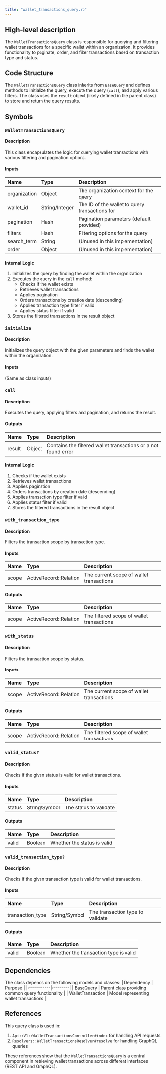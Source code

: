 ```yaml
---
title: "wallet_transactions_query.rb"
---
```


## High-level description
The `WalletTransactionsQuery` class is responsible for querying and filtering wallet transactions for a specific wallet within an organization. It provides functionality to paginate, order, and filter transactions based on transaction type and status.

## Code Structure
The `WalletTransactionsQuery` class inherits from `BaseQuery` and defines methods to initialize the query, execute the query (`call`), and apply various filters. The class uses the `result` object (likely defined in the parent class) to store and return the query results.

## Symbols

### `WalletTransactionsQuery`
#### Description
This class encapsulates the logic for querying wallet transactions with various filtering and pagination options.

#### Inputs
| Name | Type | Description |
|:-----|:-----|:------------|
| organization | Object | The organization context for the query |
| wallet_id | String/Integer | The ID of the wallet to query transactions for |
| pagination | Hash | Pagination parameters (default provided) |
| filters | Hash | Filtering options for the query |
| search_term | String | (Unused in this implementation) |
| order | Object | (Unused in this implementation) |

#### Internal Logic
1. Initializes the query by finding the wallet within the organization
2. Executes the query in the `call` method:
   - Checks if the wallet exists
   - Retrieves wallet transactions
   - Applies pagination
   - Orders transactions by creation date (descending)
   - Applies transaction type filter if valid
   - Applies status filter if valid
3. Stores the filtered transactions in the result object

### `initialize`
#### Description
Initializes the query object with the given parameters and finds the wallet within the organization.

#### Inputs
(Same as class inputs)

### `call`
#### Description
Executes the query, applying filters and pagination, and returns the result.

#### Outputs
| Name | Type | Description |
|:-----|:-----|:------------|
| result | Object | Contains the filtered wallet transactions or a not found error |

#### Internal Logic
1. Checks if the wallet exists
2. Retrieves wallet transactions
3. Applies pagination
4. Orders transactions by creation date (descending)
5. Applies transaction type filter if valid
6. Applies status filter if valid
7. Stores the filtered transactions in the result object

### `with_transaction_type`
#### Description
Filters the transaction scope by transaction type.

#### Inputs
| Name | Type | Description |
|:-----|:-----|:------------|
| scope | ActiveRecord::Relation | The current scope of wallet transactions |

#### Outputs
| Name | Type | Description |
|:-----|:-----|:------------|
| scope | ActiveRecord::Relation | The filtered scope of wallet transactions |

### `with_status`
#### Description
Filters the transaction scope by status.

#### Inputs
| Name | Type | Description |
|:-----|:-----|:------------|
| scope | ActiveRecord::Relation | The current scope of wallet transactions |

#### Outputs
| Name | Type | Description |
|:-----|:-----|:------------|
| scope | ActiveRecord::Relation | The filtered scope of wallet transactions |

### `valid_status?`
#### Description
Checks if the given status is valid for wallet transactions.

#### Inputs
| Name | Type | Description |
|:-----|:-----|:------------|
| status | String/Symbol | The status to validate |

#### Outputs
| Name | Type | Description |
|:-----|:-----|:------------|
| valid | Boolean | Whether the status is valid |

### `valid_transaction_type?`
#### Description
Checks if the given transaction type is valid for wallet transactions.

#### Inputs
| Name | Type | Description |
|:-----|:-----|:------------|
| transaction_type | String/Symbol | The transaction type to validate |

#### Outputs
| Name | Type | Description |
|:-----|:-----|:------------|
| valid | Boolean | Whether the transaction type is valid |

## Dependencies
The class depends on the following models and classes:
| Dependency | Purpose |
|:-----------|:--------|
| BaseQuery | Parent class providing common query functionality |
| WalletTransaction | Model representing wallet transactions |

## References
This query class is used in:
1. `Api::V1::WalletTransactionsController#index` for handling API requests
2. `Resolvers::WalletTransactionsResolver#resolve` for handling GraphQL queries

These references show that the `WalletTransactionsQuery` is a central component in retrieving wallet transactions across different interfaces (REST API and GraphQL).